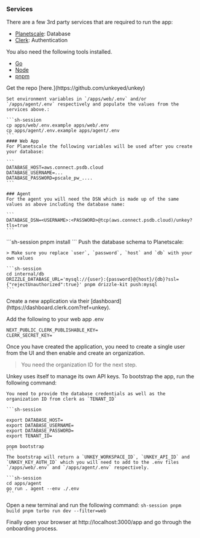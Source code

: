 ### Services

There are a few 3rd party services that are required to run the app:

- [Planetscale](https://planetscale.com?ref=unkey): Database
- [Clerk](https://clerk.com?ref=unkey): Authentication

You also need the following tools installed.

- [Go](https://go.dev)
- [Node](https://nodejs.org)
- [pnpm](https://pnpm.io/installation)

<Steps titleSize="h3">
  <Step title="Setup" >
    Get the repo [here.](https://github.com/unkeyed/unkey)

    Set environment variables in `/apps/web/.env` and/or `/apps/agent/.env` respectively and populate the values from the services above.:

    ```sh-session
    cp apps/web/.env.example apps/web/.env
    cp apps/agent/.env.example apps/agent/.env
    ```
    #### Web App
    For Planetscale the following variables will be used after you create your database:

    ```
    DATABASE_HOST=aws.connect.psdb.cloud
    DATABASE_USERNAME=...
    DATABASE_PASSWORD=pscale_pw_....
    ```

    ### Agent
    For the agent you will need the DSN which is made up of the same values as above including the database name:

    ```
    DATABASE_DSN=<USERNAME>:<PASSWORD>@tcp(aws.connect.psdb.cloud)/unkey?tls=true
    ```
  </Step>
  <Step title="Install">
    ```sh-session
    pnpm install
    ```

  </Step>
  <Step title="Prepare Database">
    Push the database schema to Planetscale:

    > Make sure you replace `user`, `password`, `host` and `db` with your own values

    ```sh-session
    cd internal/db
    DRIZZLE_DATABASE_URL='mysql://{user}:{password}@{host}/{db}?ssl={"rejectUnauthorized":true}' pnpm drizzle-kit push:mysql
    ```
  </Step>

  <Step title="Clerk">
  Create a new application via their [dashboard](https://dashboard.clerk.com?ref=unkey).

  Add the following to your web app .env
  ```
  NEXT_PUBLIC_CLERK_PUBLISHABLE_KEY=
  CLERK_SECRET_KEY=
  ```

  Once you have created the application, you need to create a single user from the UI and then enable and create an organization.

  > You need the organization ID for the next step.

  </Step>
  <Step title="Bootstrap">
    Unkey uses itself to manage its own API keys. To bootstrap the app, run the following command:

    You need to provide the database credentials as well as the organization ID from clerk as `TENANT_ID`

    ```sh-session

    export DATABASE_HOST=
    export DATABASE_USERNAME=
    export DATABASE_PASSWORD=
    export TENANT_ID=

    pnpm bootstrap
    ```
    The bootstrap will return a `UNKEY_WORKSPACE_ID`, `UNKEY_API_ID` and `UNKEY_KEY_AUTH_ID` which you will need to add to the .env files `/apps/web/.env` and `/apps/agent/.env` respectively.

  </Step>

  <Step title="Run the Agent">

    ```sh-session
    cd apps/agent
    go run . agent --env ./.env
    ```
  </Step>
  <Step title="Run app">

  Open a new terminal and run the following command:
    ```sh-session
    pnpm build
    pnpm turbo run dev --filter=web
    ```
  </Step>

  <Step title="Develop">
    Finally open your browser at http://localhost:3000/app and go through the onboarding process.
  </Step>
</Steps>
